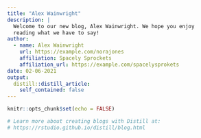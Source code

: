 ```yaml
---
title: "Alex Wainwright"
description: |
  Welcome to our new blog, Alex Wainwright. We hope you enjoy 
  reading what we have to say!
author:
  - name: Alex Wainwright 
    url: https://example.com/norajones
    affiliation: Spacely Sprockets
    affiliation_url: https://example.com/spacelysprokets
date: 02-06-2021
output:
  distill::distill_article:
    self_contained: false
---
```


```r
knitr::opts_chunk$set(echo = FALSE)

# Learn more about creating blogs with Distill at:
# https://rstudio.github.io/distill/blog.html

```



